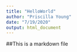 ```yaml
---
title: "HelloWorld"
author: "Priscilla Young"
date: "7/19/2020"
output: html_document
---
```


##This is a markdown file

